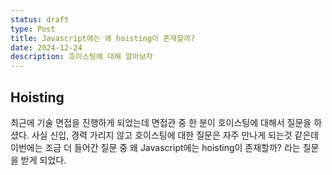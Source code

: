 ```yaml
---
status: draft
type: Post
title: Javascript에는 왜 hoisting이 존재할까?
date: 2024-12-24
description: 호이스팅에 대해 알아보자
---
```


## Hoisting

최근에 기술 면접을 진행하게 되었는데 면접관 중 한 분이 호이스팅에 대해서 질문을 하셨다.
사실 신입, 경력 가리지 않고 호이스팅에 대한 질문은 자주 만나게 되는것 같은데 이번에는 조금 더 들어간 질문 중 왜 Javascript에는 hoisting이 존재할까? 라는 질문을 받게 되었다.

